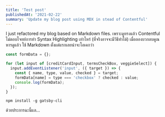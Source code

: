 ```yaml
---
title: 'Test post'
publishedAt: '2021-02-22'
summary: 'Update my blog post using MDX in stead of Contentful'
---
```


I just refactored my blog based on Markdown files. เพราะดูทรงแล้ว Contentful ไม่ตอบโจทย์การทำ Syntax Highlighting เท่าไหร่ (ที่จริงอาจจะมีวิธีทำได้) เมื่อลองบวกลบคูณหารดูแล้ว ใช้ Markdown ตั้งแต่แรกเลยน่าจะโอเคกว่า

```javascript
const formData = {};

for (let input of [creditCardInput, termsCheckBox, veggieSelect]) {
  input.addEventListener('input', ({ target }) => {
    const { name, type, value, checked } = target;
    formData[name] = type === 'checkbox' ? checked : value;
    console.log(formData);
  });
}
```

```shell
npm install -g gatsby-cli
```

ด้วยประการฉะนี้แล...
